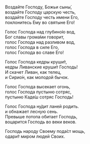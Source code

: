 Воздайте Господу, Божьи сыны́,  
воздайте Господу царскую честь,  
воздайте Господу честь имени Его,  
поклонитесь Ему во святыне Его!

Голос Господа над глубино́ю вод,  
Бог славы грома́ми говорит,  
голос Господа над разливом вод,  
голос Господа в силе Его,  
голос Господа во славе Его!

Голос Господа кедры круши́т,  
кедры Ливанские круши́т Господь!  
И скачет Ливан, как телец,  
и Сирио́н, как молодой бычок.

Голос Господа высекает огонь,  
голос Господа пустыню сотряс,  
пустыню Каде́ш сотряс Господь!

Голос Господа ну́дит ланей родить.  
и обнажает лесную сень.  
Превыше потопа обитает Господь,  
воцарится Господь во веки веков.

Господь народу Своему пода́ст мощь,  
одари́т миром людей Своих.
